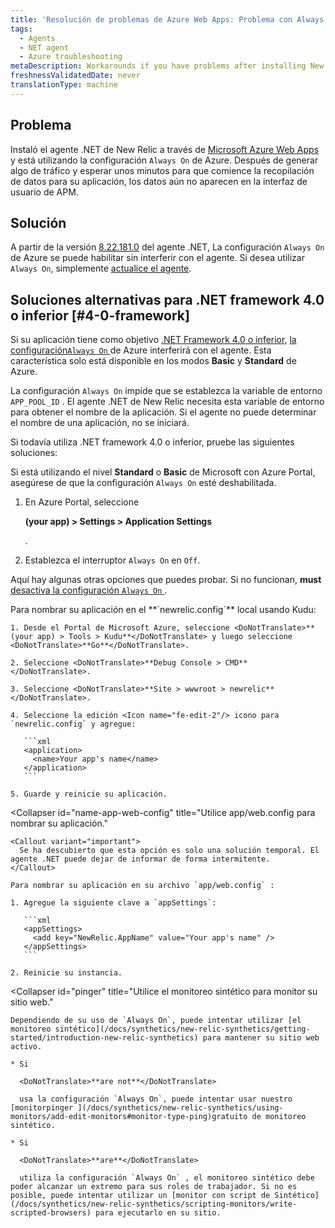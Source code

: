 ```yaml
---
title: 'Resolución de problemas de Azure Web Apps: Problema con Always On'
tags:
  - Agents
  - NET agent
  - Azure troubleshooting
metaDescription: Workarounds if you have problems after installing New Relic's .NET agent on a Windows Azure Web App.
freshnessValidatedDate: never
translationType: machine
---
```


## Problema

Instaló el agente .NET de New Relic a través de [Microsoft Azure Web Apps](/docs/agents/net-agent/azure-installation/install-app-azure-web-apps) y está utilizando la configuración `Always On` de Azure. Después de generar algo de tráfico y esperar unos minutos para que comience la recopilación de datos para su aplicación, los datos aún no aparecen en la interfaz de usuario de APM.

## Solución

A partir de la versión [8.22.181.0](/docs/release-notes/agent-release-notes/net-release-notes/net-agent-8221810) del agente .NET, La configuración `Always On` de Azure se puede habilitar sin interferir con el agente. Si desea utilizar `Always On`, simplemente [actualice el agente](/docs/agents/net-agent/azure-installation/install-net-agent-azure-web-apps).

## Soluciones alternativas para .NET framework 4.0 o inferior [#4-0-framework]

Si su aplicación tiene como objetivo [.NET Framework 4.0 o inferior](/docs/agents/net-agent/troubleshooting/technical-support-net-framework-40-or-lower), [la configuración`Always On` ](https://azure.microsoft.com/en-us/documentation/articles/web-sites-create-web-jobs/)de Azure interferirá con el agente. Esta característica solo está disponible en los modos <DoNotTranslate>**Basic**</DoNotTranslate> y <DoNotTranslate>**Standard**</DoNotTranslate> de Azure.

La configuración `Always On` impide que se establezca la variable de entorno `APP_POOL_ID` . El agente .NET de New Relic necesita esta variable de entorno para obtener el nombre de la aplicación. Si el agente no puede determinar el nombre de una aplicación, no se iniciará.

Si todavía utiliza .NET framework 4.0 o inferior, pruebe las siguientes soluciones:

Si está utilizando el nivel <DoNotTranslate>**Standard**</DoNotTranslate> o <DoNotTranslate>**Basic**</DoNotTranslate> de Microsoft con Azure Portal, asegúrese de que la configuración `Always On` esté deshabilitada.

1. En Azure Portal, seleccione

   <DoNotTranslate>**(your app) > Settings > Application Settings**</DoNotTranslate>

   .

2. Establezca el interruptor `Always On` en `Off`.

Aquí hay algunas otras opciones que puedes probar. Si no funcionan, <DoNotTranslate>**must**</DoNotTranslate> [desactiva la configuración `Always On` ](#4-0-framework).

<CollapserGroup>
  <Collapser
    id="name-app"
    title="Utilice Kudu para nombrar su aplicación."
  >
    Para nombrar su aplicación en el <DoNotTranslate>**`newrelic.config`**</DoNotTranslate> local usando Kudu:

    1. Desde el Portal de Microsoft Azure, seleccione <DoNotTranslate>**(your app) > Tools > Kudu**</DoNotTranslate> y luego seleccione <DoNotTranslate>**Go**</DoNotTranslate>.

    2. Seleccione <DoNotTranslate>**Debug Console > CMD**</DoNotTranslate>.

    3. Seleccione <DoNotTranslate>**Site > wwwroot > newrelic**</DoNotTranslate>.

    4. Seleccione la edición <Icon name="fe-edit-2"/> icono para `newrelic.config` y agregue:

       ```xml
       <application>
         <name>Your app's name</name>
       </application>
       ```

    5. Guarde y reinicie su aplicación.
  </Collapser>

  <Collapser
    id="name-app-web-config"
    title="Utilice app/web.config para nombrar su aplicación."
  >
    <Callout variant="important">
      Se ha descubierto que esta opción es solo una solución temporal. El agente .NET puede dejar de informar de forma intermitente.
    </Callout>

    Para nombrar su aplicación en su archivo `app/web.config` :

    1. Agregue la siguiente clave a `appSettings`:

       ```xml
       <appSettings>
         <add key="NewRelic.AppName" value="Your app's name" />
       </appSettings>
       ```

    2. Reinicie su instancia.
  </Collapser>

  <Collapser
    id="pinger"
    title="Utilice el monitoreo sintético para monitor su sitio web."
  >
    Dependiendo de su uso de `Always On`, puede intentar utilizar [el monitoreo sintético](/docs/synthetics/new-relic-synthetics/getting-started/introduction-new-relic-synthetics) para mantener su sitio web activo.

    * Si

      <DoNotTranslate>**are not**</DoNotTranslate>

      usa la configuración `Always On`, puede intentar usar nuestro [monitorpinger ](/docs/synthetics/new-relic-synthetics/using-monitors/add-edit-monitors#monitor-type-ping)gratuito de monitoreo sintético.

    * Si

      <DoNotTranslate>**are**</DoNotTranslate>

      utiliza la configuración `Always On` , el monitoreo sintético debe poder alcanzar un extremo para sus roles de trabajador. Si no es posible, puede intentar utilizar un [monitor con script de Sintético](/docs/synthetics/new-relic-synthetics/scripting-monitors/write-scripted-browsers) para ejecutarlo en su sitio.
  </Collapser>
</CollapserGroup>